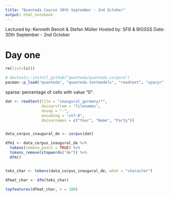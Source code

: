 ```yaml
---
title: "Quanteda Course 30th September - 2nd October"
output: html_notebook
---
```


Lectured by: Kenneth Benoit & Stefan Müller
Hosted by: SFB & BIGSSS
Date: 30th September - 2nd October


# Day one

```r
rm(list=ls())

# devtools::install_github("quanteda/quanteda.corpora")
pacman::p_load("quanteda", "quanteda.textmodels", "readtext", "spacyr", "quanteda.corpora")

```


sparse: percentage of cells with value "0".

```r
dat <- readtext(file = "inaugural_germany/*",
                docvarsfrom = "filenames",
                dvsep = "-",
                encoding = "utf-8",
                docvarnames = c("Year", "Name", "Party"))


data_corpus_inaugural_de <- corpus(dat)
```


```r
dfm1 <- data_corpus_inaugural_de %>%
  tokens(remove_punct = TRUE) %>%
  tokens_remove(stopwords("de")) %>%
  dfm()


toks_char <- tokens(data_corpus_inaugural_de, what = "character")

dfmat_char <- dfm(toks_char)

topfeatures(dfmat_char, n = 100)
```

